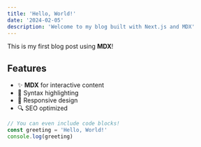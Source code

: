 ```yaml
---
title: 'Hello, World!'
date: '2024-02-05'
description: 'Welcome to my blog built with Next.js and MDX'
---
```


This is my first blog post using **MDX**!

## Features

- ✨ **MDX** for interactive content
- 🎨 Syntax highlighting
- 📱 Responsive design
- 🔍 SEO optimized

```js
// You can even include code blocks!
const greeting = 'Hello, World!'
console.log(greeting)
```
